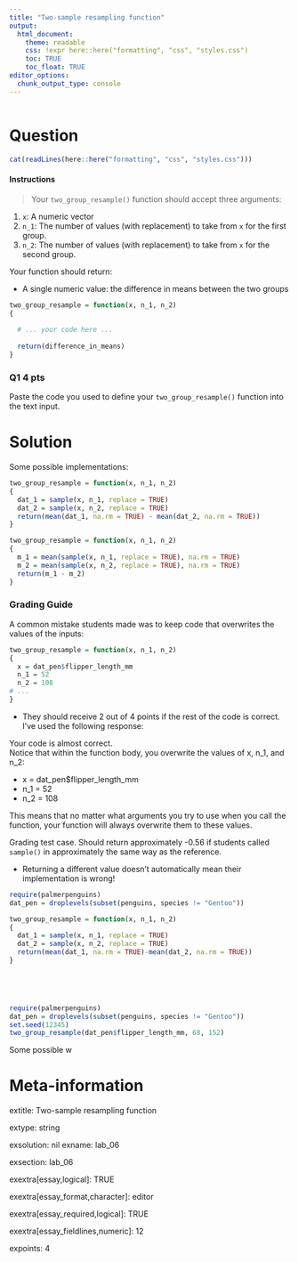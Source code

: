 ```yaml
---
title: "Two-sample resampling function"
output:  
  html_document:
    theme: readable
    css: !expr here::here("formatting", "css", "styles.css")
    toc: TRUE
    toc_float: TRUE
editor_options: 
  chunk_output_type: console
---
```



```r
  
```


Question
========

```r
cat(readLines(here::here("formatting", "css", "styles.css")))
```

<div class="instructionsborder">

#### Instructions

> Your `two_group_resample()` function should accept three arguments:

1. `x`: A numeric vector
1. `n_1`: The number of values (with replacement) to take from `x` for the first group.
1. `n_2`: The number of values (with replacement) to take from `x` for the second group.


Your function should return:

- A single numeric value: the difference in means between the two groups

```r

two_group_resample = function(x, n_1, n_2) 
{
  
  # ... your code here ...
  
  return(difference_in_means)
}

```
</div>





<div class="questionborder">

### Q1 4 pts

Paste the code you used to define your `two_group_resample()` function into the text input.

</div>



Solution
========

Some possible implementations:

```r

two_group_resample = function(x, n_1, n_2) 
{
  dat_1 = sample(x, n_1, replace = TRUE)
  dat_2 = sample(x, n_2, replace = TRUE)
  return(mean(dat_1, na.rm = TRUE) - mean(dat_2, na.rm = TRUE))
}

two_group_resample = function(x, n_1, n_2) 
{
  m_1 = mean(sample(x, n_1, replace = TRUE), na.rm = TRUE)
  m_2 = mean(sample(x, n_2, replace = TRUE), na.rm = TRUE)
  return(m_1 - m_2)
}


```






### Grading Guide

A common mistake students made was to keep code that overwrites the values of the inputs:

```r
two_group_resample = function(x, n_1, n_2)
{
  x = dat_pen$flipper_length_mm
  n_1 = 52
  n_2 = 108
# ...
} 
```

- They should receive 2 out of 4 points if the rest of the code is correct.  I've used the following response:


<div = class="hintborder">
Your code is almost correct.
<br>

Notice that within the function body, you overwrite the values of x, n_1, and n_2:

<ul>
<li> x = dat_pen$flipper_length_mm </li>
<li>  n_1 = 52 </li>
<li>  n_2 = 108 </li>
</ul>

This means that no matter what arguments you try to use when you call the function, your function will always overwrite them to these values.
</div>


Grading test case.  Should return approximately -0.56 if students called `sample()` in approximately the same way as the reference.

- Returning a different value doesn't automatically mean their implementation is wrong!


```r
require(palmerpenguins)
dat_pen = droplevels(subset(penguins, species != "Gentoo"))

two_group_resample = function(x, n_1, n_2)
{
  dat_1 = sample(x, n_1, replace = TRUE)
  dat_2 = sample(x, n_2, replace = TRUE)
  return(mean(dat_1, na.rm = TRUE)-mean(dat_2, na.rm = TRUE))
}


 


require(palmerpenguins)
dat_pen = droplevels(subset(penguins, species != "Gentoo"))
set.seed(12345)
two_group_resample(dat_pen$flipper_length_mm, 68, 152)
```


Some possible w




Meta-information
================
extitle: Two-sample resampling function

extype: string

exsolution: nil
exname: lab_06

exsection: lab_06

exextra[essay,logical]: TRUE

exextra[essay_format,character]: editor

exextra[essay_required,logical]: TRUE

exextra[essay_fieldlines,numeric]: 12

expoints: 4


